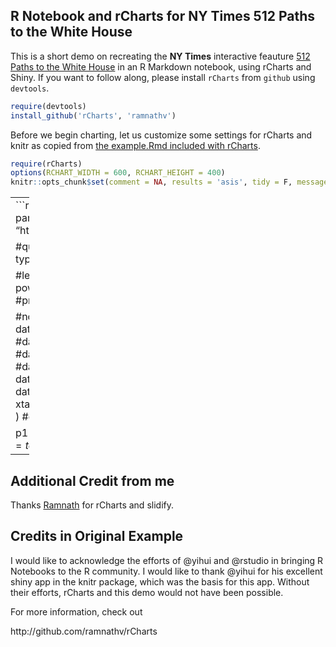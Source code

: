 ## R Notebook and rCharts for NY Times 512 Paths to the White House

This is a short demo on recreating the **NY Times** interactive feauture [512 Paths to the White House](http://www.nytimes.com/interactive/2012/11/02/us/politics/paths-to-the-white-house.html?_r=0) in an R Markdown notebook, using rCharts and Shiny. If you want to follow along, please install `rCharts` from `github` using `devtools`.

```r
require(devtools)
install_github('rCharts', 'ramnathv')
```

Before we begin charting, let us customize some settings for rCharts and knitr as copied from [the example.Rmd included with rCharts](https://github.com/ramnathv/rCharts/tree/master/inst/apps/notebook/www).

```r
require(rCharts)
options(RCHART_WIDTH = 600, RCHART_HEIGHT = 400)
knitr::opts_chunk$set(comment = NA, results = 'asis', tidy = F, message = F)
```


---
```r
#get data from downloaded NYT tsv and inject in through params
data <- read.delim(file = "http://timelyportfolio.github.io/rCharts_512paths/data/states.tsv")

#quick look at the data
require(xtable)
print( xtable( head( data ) ), type = "html" )

#let's randomize the order a bit and make some states more powerful
#data[,-5] <- data[order( runif( n=nrow( data ) ) ),-5]
#print( xtable( head( data ) ), type = "html" )

#now let's deliberately change some data
print( xtable( head( data[which(data$code == "FL"), ] ) ), type = "html" )
#data[which(data$code == "FL"),"votes"] <- 10
#data[which(data$code == "FL"),"rep"] <- 0.9
#data[which(data$code == "FL"),"dem"] <- 1 - data[which(data$code == "FL"),"rep"]
#print( xtable( head( data[which(data$code == "FL"), ] ) ), type = "html" )
#print( xtable( head( data[which(data$code == "OH"), ] ) ), type = "html" )
#data[which(data$code == "OH"),"votes"] <- 0

p1 <- rCharts$new()
p1$field( 'lib', "/assets/x512paths" )
p1$set( data = toJSONArray( data ) )
p1$print( 'g-chart' )
```
---

## Additional Credit from me
Thanks [Ramnath](http://github.com/ramnathv) for rCharts and slidify.

## Credits in Original Example

I would like to acknowledge the efforts of @yihui and @rstudio in bringing R Notebooks to the R community. I would like to thank @yihui for his excellent shiny app in the knitr package, which was the basis for this app. Without their efforts, rCharts and this demo would not have been possible.

For more information, check out

http://github.com/ramnathv/rCharts
